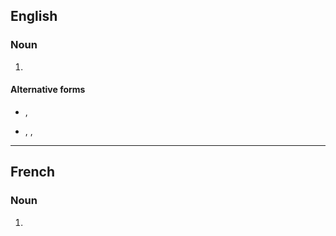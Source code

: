 ==English==

===Noun===
{{head|en|noun form}}

# {{plural of|en|gigot}}

====Alternative forms====
* {{l|en|giggets}}, {{l|en|giggots}} {{qualifier|obsolete}}
* {{l|en|jiggets}}, {{l|en|jiggots}}, {{l|en|jigots}} {{qualifier|archaic}}

----

==French==

===Noun===
{{head|fr|noun plural form|g=m}}

# {{plural of|fr|gigot}}